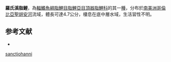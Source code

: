 {{Speciesbox
| status = NE
| status_system = IUCN3.1
| genus = Characidium
| species = sanctjohanni
| authority = [[Dahl|Dahl]], 1960
| synonyms = 
}}
'''羅氏溪脂鯉'''，為[[輻鰭魚綱|輻鰭魚綱]][[脂鯉目|脂鯉目]][[脂鯉亞目|脂鯉亞目]][[頂器脂鯉科|頂器脂鯉科]]的其一[[種|種]]，分布於[[南美洲|南美洲]][[哥倫比亞|哥倫比亞]][[聖胡安河|聖胡安河]]流域，體長可達4.7公分，棲息在底中層水域，生活習性不明。

==参考文献==
{{refbegin}}
*{{FishBase_species|genus=Characidium|species=sanctjohanni |year=2013|month=9}}
{{refend}}
{{Taxonbar|from=Q5809579}}

[[Category:溪脂鯉屬|sanctjohanni]]